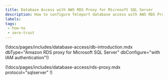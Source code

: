 ```yaml
---
title: Database Access with AWS RDS Proxy for Microsoft SQL Server
description: How to configure Teleport database access with AWS RDS Proxy for Microsoft SQL Server
labels:
tags:
 - how-to
 - zero-trust
---
```


(!docs/pages/includes/database-access/db-introduction.mdx dbType="Amazon RDS proxy for Microsoft SQL Server" dbConfigure="with IAM authentication"!)

(!docs/pages/includes/database-access/rds-proxy.mdx protocol="sqlserver" !)
